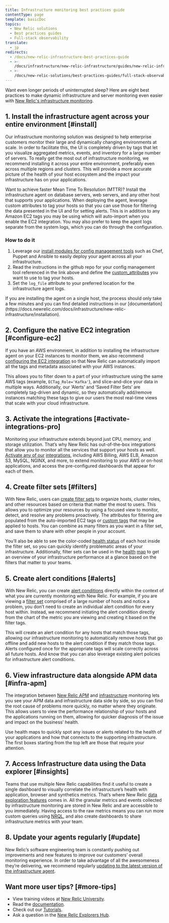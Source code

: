 ```yaml
---
title: Infrastructure monitoring best practices guide
contentType: page
template: basicDoc
topics:
  - New Relic solutions
  - Best practices guides
  - Full-stack observability
translate:
  - jp
redirects:
  - /docs/new-relic-infrastructure-best-practices-guide
  - >-
    /docs/infrastructure/new-relic-infrastructure/guides/new-relic-infrastructure-best-practices-guide
  - >-
    /docs/new-relic-solutions/best-practices-guides/full-stack-observability/best-practices-infrastructure-monitoring-new-relic
---
```


Want even longer periods of uninterrupted sleep? Here are eight best practices to make dynamic infrastructure and server monitoring even easier with [New Relic's infrastructure monitoring](https://newrelic.com/infrastructure).

## 1. Install the infrastructure agent across your entire environment [#install]

Our infrastructure monitoring solution was designed to help enterprise customers monitor their large and dynamically changing environments at scale. In order to facilitate this, the UI is completely driven by tags that let you visualize aggregated metrics, events, and inventory for a large number of servers. To really get the most out of infrastructure monitoring, we recommend installing it across your entire environment, preferably even across multiple regions and clusters. This will provide a more accurate picture of the health of your host ecosystem and the impact your infrastructure has on your applications.

Want to achieve faster Mean Time To Resolution (MTTR)? Install the infrastructure agent on database servers, web servers, and any other host that supports your applications. When deploying the agent, leverage custom attributes to tag your hosts so that you can use those for filtering the data presented in the UI and for setting alerts. This is in addition to any Amazon EC2 tags you may be using which will auto-import when you enable the EC2 integration. You may also prefer to keep the agent logs separate from the system logs, which you can do through the configuration.

### How to do it

1. Leverage our [install modules for config management tools](https://docs.newrelic.com/docs/infrastructure/new-relic-infrastructure/config-management-tools) such as Chef, Puppet and Ansible to easily deploy your agent across all your infrastructure.
2. Read the instructions in the github repo for your config management tool referenced in the link above and define the [custom_attributes](https://docs.newrelic.com/docs/infrastructure/new-relic-infrastructure/configuration/configure-infrastructure-agent#attributes) you want to use to tag your hosts.
3. Set the `log_file` attribute to your preferred location for the infrastructure agent logs.

<Callout variant="tip">
  If you are installing the agent on a single host, the process should only take a few minutes and you can find detailed instructions in our [documentation](https://docs.newrelic.com/docs/infrastructure/new-relic-infrastructure/installation).
</Callout>

## 2. Configure the native EC2 integration [#configure-ec2]

If you have an AWS environment, in addition to installing the infrastructure agent on your EC2 instances to monitor them, we also recommend [configuring the EC2 integration](https://docs.newrelic.com/docs/infrastructure/infrastructure-integrations/amazon-integrations/aws-ec2-integration) so that New Relic can automatically import all the tags and metadata associated with your AWS instances.

This allows you to filter down to a part of your infrastructure using the same AWS tags (example, `ECTag_Role='Kafka'`), and slice-and-dice your data in multiple ways. Additionally, our ‘Alerts’ and ‘Saved Filter Sets’ are completely tag-driven and dynamic, so they automatically add/remove instances matching these tags to give our users the most real-time views that scale with your cloud infrastructure.

## 3. Activate the integrations [#activate-integrations-pro]

Monitoring your infrastructure extends beyond just CPU, memory, and storage utilization. That’s why New Relic has out-of-the-box integrations that allow you to monitor all the services that support your hosts as well. [Activate any of our](https://docs.newrelic.com/docs/infrastructure-integrations-aws-configuration) [integrations](https://docs.newrelic.com/docs/infrastructure-integrations-aws-configuration), including AWS Billing, AWS ELB, Amazon S3, MySQL, NGINX, and more, to extend monitoring to your AWS or on-host applications, and access the pre-configured dashboards that appear for each of them.

## 4. Create filter sets [#filters]

With New Relic, users can [create filter sets](https://docs.newrelic.com/docs/infrastructure/new-relic-infrastructure/filter-group/filter-sets-organize-your-infrastructure-hosts) to organize hosts, cluster roles, and other resources based on criteria that matter the most to users. This allows you to optimize your resources by using a focused view to monitor, detect, and resolve any problems proactively. The attributes for filtering are populated from the auto-imported EC2 tags or [custom tags](https://docs.newrelic.com/docs/infrastructure/new-relic-infrastructure/configuration/configure-infrastructure-agent#attributes) that may be applied to hosts. You can combine as many filters as you want in a filter set, and save them to share with other people in your account.

You’ll also be able to see the color-coded [health status](https://docs.newrelic.com/docs/accounts-partnerships/education/getting-started-new-relic/glossary#health-status) of each host inside the filter set, so you can quickly identify problematic areas of your infrastructure. Additionally, filter sets can be used in the [h](https://docs.newrelic.com/docs/data-analysis/health-map/get-started/introduction-health-maps)[ealth](https://docs.newrelic.com/docs/data-analysis/health-map/get-started/introduction-health-maps) [m](https://docs.newrelic.com/docs/data-analysis/health-map/get-started/introduction-health-maps)[ap](https://docs.newrelic.com/docs/data-analysis/health-map/get-started/introduction-health-maps) to get an overview of your infrastructure performance at a glance based on the filters that matter to your teams.

## 5. Create alert conditions [#alerts]

With New Relic, you can create [alert conditions](https://docs.newrelic.com/docs/alerts/new-relic-alerts/getting-started/alerts-glossary#alert-condition) directly within the context of what you are currently monitoring with New Relic. For example, if you are viewing a [filter set](https://docs.newrelic.com/docs/infrastructure/new-relic-infrastructure/filter-group/organize-infrastructure-hosts-filter-sets) comprised of a large number of hosts and notice a problem, you don’t need to create an individual alert condition for every host within. Instead, we recommend initiating the alert condition directly from the chart of the metric you are viewing and creating it based on the filter tags.

This will create an alert condition for any hosts that match those tags, allowing our infrastructure monitoring to automatically remove hosts that go offline and add new hosts to the alert condition if they match those tags. Alerts configured once for the appropriate tags will scale correctly across all future hosts. And know that you can also leverage existing alert policies for infrastructure alert conditions.

## 6. View infrastructure data alongside APM data [#infra-apm]

The integration between [New Relic APM](https://docs.newrelic.com/docs/apm/new-relic-apm/getting-started/welcome-new-relic-apm) and [infrastructure](https://docs.newrelic.com/docs/infrastructure/new-relic-infrastructure/getting-started/welcome-new-relic-infrastructure) monitoring lets you see your APM data and infrastructure data side by side, so you can find the root cause of problems more quickly, no matter where they originate. This allows users to view the performance relationship of your hosts and the applications running on them, allowing for quicker diagnosis of the issue and impact on the business’ health.

Use health maps to quickly spot any issues or alerts related to the health of your applications and how that connects to the supporting infrastructure. The first boxes starting from the top left are those that require your attention.

## 7. Access Infrastructure data using the Data explorer [#insights]

Teams that use multiple New Relic capabilities find it useful to create a single dashboard to visually correlate the infrastructure’s health with application, browser and synthetics metrics. That’s where New Relic [data exploration features](/docs/query-your-data/explore-query-data/data-explorer/introduction-data-explorer) comes in. All the granular metrics and events collected by infrastructure monitoring are stored in New Relic and are accessible to you immediately. Having access to the raw metrics means you can run more custom queries using [NRQL](https://docs.newrelic.com/docs/insights/nrql-new-relic-query-language/using-nrql/introduction-nrql), and also create dashboards to share infrastructure metrics with your team.

## 8. Update your agents regularly [#update]

New Relic’s software engineering team is constantly pushing out improvements and new features to improve our customers’ overall monitoring experience. In order to take advantage of all the awesomeness they’re delivering, we recommend regularly [updating to the latest version of the infrastructure agent](https://docs.newrelic.com/docs/infrastructure/install-configure-manage-infrastructure/update-or-uninstall/update-infrastructure-agent).

## Want more user tips? [#more-tips]

* View training videos at [New Relic University](https://learn.newrelic.com/).
* Read the [documentation](https://docs.newrelic.com/docs/infrastructure).
* Check out our [Tutorials](https://newrelic.com/resources/tutorials).
* Ask a question in the [New Relic Explorers Hub](https://discuss.newrelic.com/).
